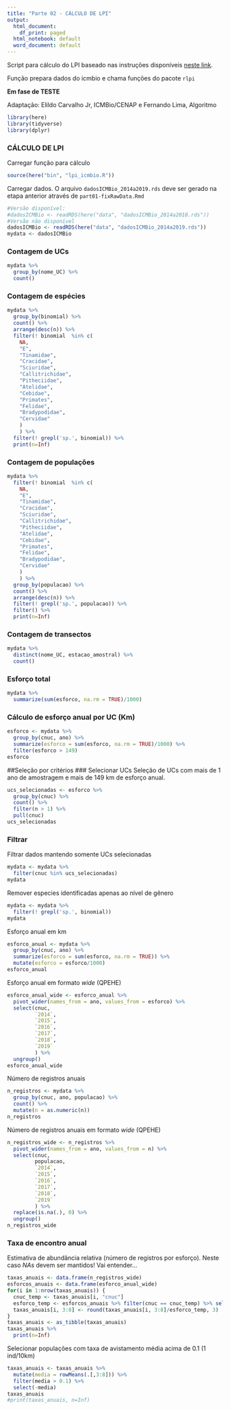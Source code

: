 ```yaml
---
title: "Parte 02 - CÁLCULO DE LPI"
output:
  html_document:
    df_print: paged
  html_notebook: default
  word_document: default
---
```


Script para cálculo do LPI baseado nas instruções disponíveis [neste link](https://github.com/Zoological-Society-of-London/rlpi).

Função prepara dados do icmbio e chama funções do pacote `rlpi`

**Em fase de TESTE**

Adaptação: Elildo Carvalho Jr, ICMBio/CENAP e Fernando Lima, Algoritmo

```r
library(here)
library(tidyverse)
library(dplyr)
```

### CÁLCULO DE LPI

Carregar função para cálculo

```r
source(here("bin", "lpi_icmbio.R"))
```

Carregar dados. O arquivo `dadosICMBio_2014a2019.rds` deve ser gerado na etapa anterior através de `part01-fixRawData.Rmd`

```r
#Versão disponível:
#dadosICMBio <- readRDS(here("data", "dadosICMBio_2014a2018.rds"))
#Versão não disponível
dadosICMBio <- readRDS(here("data", "dadosICMBio_2014a2019.rds"))
mydata <- dadosICMBio
```

### Contagem de UCs

```r
mydata %>%
  group_by(nome_UC) %>%
  count()
```

### Contagem de espécies

```r
mydata %>%
  group_by(binomial) %>%
  count() %>%
  arrange(desc(n)) %>%
  filter(! binomial  %in% c(
    NA,
    "E",
    "Tinamidae",
    "Cracidae",
    "Sciuridae",
    "Callitrichidae",
    "Pitheciidae",
    "Atelidae",
    "Cebidae",
    "Primates",
    "Felidae",
    "Bradypodidae",
    "Cervidae"
    )
    ) %>%
  filter(! grepl('sp.', binomial)) %>%
  print(n=Inf)
```

### Contagem de populações

```r
mydata %>%
  filter(! binomial  %in% c(
    NA,
    "E",
    "Tinamidae",
    "Cracidae",
    "Sciuridae",
    "Callitrichidae",
    "Pitheciidae",
    "Atelidae",
    "Cebidae",
    "Primates",
    "Felidae",
    "Bradypodidae",
    "Cervidae"
    )
    ) %>%
  group_by(populacao) %>%
  count() %>%
  arrange(desc(n)) %>%
  filter(! grepl('sp.', populacao)) %>%
  filter() %>%
  print(n=Inf)
```

### Contagem de transectos

```r
mydata %>%
  distinct(nome_UC, estacao_amostral) %>%
  count()
```

### Esforço total

```r
mydata %>%
  summarize(sum(esforco, na.rm = TRUE)/1000)
```

### Cálculo de esforço anual por UC (Km)

```r
esforco <- mydata %>%
  group_by(cnuc, ano) %>%
  summarize(esforco = sum(esforco, na.rm = TRUE)/1000) %>%
  filter(esforco > 149) 
esforco
```

##Seleção por critérios \### Selecionar UCs Seleção de UCs com mais de 1 ano de amostragem e mais de 149 km de esforço anual.

```r
ucs_selecionadas <- esforco %>%
  group_by(cnuc) %>% 
  count() %>%
  filter(n > 1) %>%
  pull(cnuc)
ucs_selecionadas
```

### Filtrar

Filtrar dados mantendo somente UCs selecionadas

```r
mydata <- mydata %>%
  filter(cnuc %in% ucs_selecionadas)
mydata
```

Remover especies identificadas apenas ao nível de gênero

```r
mydata <- mydata %>%
  filter(! grepl('sp.', binomial))
mydata
```

Esforço anual em km

```r
esforco_anual <- mydata %>%
  group_by(cnuc, ano) %>%
  summarize(esforco = sum(esforco, na.rm = TRUE)) %>%
  mutate(esforco = esforco/1000)
esforco_anual
```

Esforço anual em formato *wide* (QPEHE)

```r
esforco_anual_wide <- esforco_anual %>%
  pivot_wider(names_from = ano, values_from = esforco) %>%
  select(cnuc,
         `2014`,
         `2015`,
         `2016`,
         `2017`,
         `2018`,
         `2019`
         ) %>%
  ungroup()
esforco_anual_wide
```

Número de registros anuais

```r
n_registros <- mydata %>%
  group_by(cnuc, ano, populacao) %>%
  count() %>%
  mutate(n = as.numeric(n))
n_registros
```

Número de registros anuais em formato *wide* (QPEHE)

```r
n_registros_wide <- n_registros %>%
  pivot_wider(names_from = ano, values_from = n) %>%
  select(cnuc,
         populacao,
         `2014`,
         `2015`,
         `2016`,
         `2017`,
         `2018`,
         `2019`
         ) %>%
  replace(is.na(.), 0) %>%
  ungroup()
n_registros_wide
```

### Taxa de encontro anual

Estimativa de abundância relativa (número de registros por esforço). Neste caso *NAs* devem ser mantidos! Vai entender...

```r
taxas_anuais <- data.frame(n_registros_wide)
esforcos_anuais <- data.frame(esforco_anual_wide)
for(i in 1:nrow(taxas_anuais)) {
  cnuc_temp <- taxas_anuais[i, "cnuc"]
  esforco_temp <- esforcos_anuais %>% filter(cnuc == cnuc_temp) %>% select(-cnuc)
  taxas_anuais[i, 3:8] <- round(taxas_anuais[i, 3:8]/esforco_temp, 3)
}
taxas_anuais <- as_tibble(taxas_anuais)
taxas_anuais %>%
  print(n=Inf)
```

Selecionar populações com taxa de avistamento média acima de 0.1 (1 ind/10km)

```r
taxas_anuais <- taxas_anuais %>%
  mutate(media = rowMeans(.[,3:8])) %>%
  filter(media > 0.1) %>%
  select(-media)
taxas_anuais
#print(taxas_anuais, n=Inf)
```

